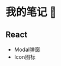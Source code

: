 
<Head>
  <title>我的笔记 :dog:</title>
</Head>

# 我的笔记 :dog:

## React
- <Link href="/article/react/modal">Modal弹窗</Link>
- <Link href="/article/react/icon">Icon图标</Link>
